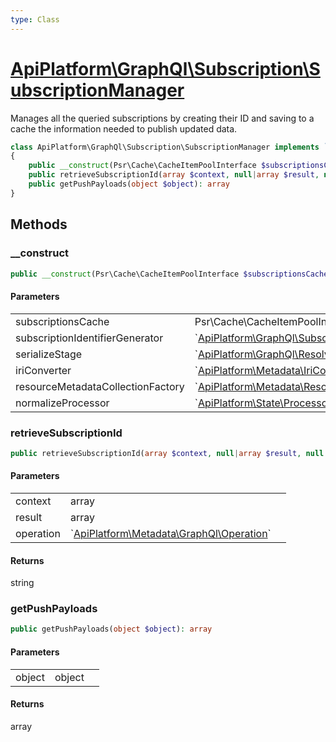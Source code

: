 ```yaml
---
type: Class
---
```


# [ApiPlatform\GraphQl\Subscription\SubscriptionManager](/docs/vmain/reference/GraphQl/Subscription/SubscriptionManager)

Manages all the queried subscriptions by creating their ID
and saving to a cache the information needed to publish updated data.


```php
class ApiPlatform\GraphQl\Subscription\SubscriptionManager implements `<a href="/docs/vmain/reference/GraphQl/Subscription/OperationAwareSubscriptionManagerInterface">ApiPlatform\GraphQl\Subscription\OperationAwareSubscriptionManagerInterface</a>`, `<a href="/docs/vmain/reference/GraphQl/Subscription/SubscriptionManagerInterface">ApiPlatform\GraphQl\Subscription\SubscriptionManagerInterface</a>`
{
    public __construct(Psr\Cache\CacheItemPoolInterface $subscriptionsCache, `<a href="/docs/vmain/reference/GraphQl/Subscription/SubscriptionIdentifierGeneratorInterface">ApiPlatform\GraphQl\Subscription\SubscriptionIdentifierGeneratorInterface</a>` $subscriptionIdentifierGenerator, null|`<a href="/docs/vmain/reference/GraphQl/Resolver/Stage/SerializeStageInterface">ApiPlatform\GraphQl\Resolver\Stage\SerializeStageInterface</a>` $serializeStage, `<a href="/docs/vmain/reference/Metadata/IriConverterInterface">ApiPlatform\Metadata\IriConverterInterface</a>` $iriConverter, `<a href="/docs/vmain/reference/Metadata/Resource/Factory/ResourceMetadataCollectionFactoryInterface">ApiPlatform\Metadata\Resource\Factory\ResourceMetadataCollectionFactoryInterface</a>` $resourceMetadataCollectionFactory, null|`<a href="/docs/vmain/reference/State/ProcessorInterface">ApiPlatform\State\ProcessorInterface</a>` $normalizeProcessor)
    public retrieveSubscriptionId(array $context, null|array $result, null|`<a href="/docs/vmain/reference/Metadata/GraphQl/Operation">ApiPlatform\Metadata\GraphQl\Operation</a>` $operation): string
    public getPushPayloads(object $object): array
}
```
## Methods

### __construct



```php
public __construct(Psr\Cache\CacheItemPoolInterface $subscriptionsCache, `<a href="/docs/vmain/reference/GraphQl/Subscription/SubscriptionIdentifierGeneratorInterface">ApiPlatform\GraphQl\Subscription\SubscriptionIdentifierGeneratorInterface</a>` $subscriptionIdentifierGenerator, null|`<a href="/docs/vmain/reference/GraphQl/Resolver/Stage/SerializeStageInterface">ApiPlatform\GraphQl\Resolver\Stage\SerializeStageInterface</a>` $serializeStage, `<a href="/docs/vmain/reference/Metadata/IriConverterInterface">ApiPlatform\Metadata\IriConverterInterface</a>` $iriConverter, `<a href="/docs/vmain/reference/Metadata/Resource/Factory/ResourceMetadataCollectionFactoryInterface">ApiPlatform\Metadata\Resource\Factory\ResourceMetadataCollectionFactoryInterface</a>` $resourceMetadataCollectionFactory, null|`<a href="/docs/vmain/reference/State/ProcessorInterface">ApiPlatform\State\ProcessorInterface</a>` $normalizeProcessor)
```

#### Parameters

<table><tbody>
<tr><td>subscriptionsCache</td><td>Psr\Cache\CacheItemPoolInterface</td><td></td></tr><tr><td>subscriptionIdentifierGenerator</td><td>`<a href="/docs/vmain/reference/GraphQl/Subscription/SubscriptionIdentifierGeneratorInterface">ApiPlatform\GraphQl\Subscription\SubscriptionIdentifierGeneratorInterface</a>`</td><td></td></tr><tr><td>serializeStage</td><td>`<a href="/docs/vmain/reference/GraphQl/Resolver/Stage/SerializeStageInterface">ApiPlatform\GraphQl\Resolver\Stage\SerializeStageInterface</a>`</td><td></td></tr><tr><td>iriConverter</td><td>`<a href="/docs/vmain/reference/Metadata/IriConverterInterface">ApiPlatform\Metadata\IriConverterInterface</a>`</td><td></td></tr><tr><td>resourceMetadataCollectionFactory</td><td>`<a href="/docs/vmain/reference/Metadata/Resource/Factory/ResourceMetadataCollectionFactoryInterface">ApiPlatform\Metadata\Resource\Factory\ResourceMetadataCollectionFactoryInterface</a>`</td><td></td></tr><tr><td>normalizeProcessor</td><td>`<a href="/docs/vmain/reference/State/ProcessorInterface">ApiPlatform\State\ProcessorInterface</a>`</td><td></td></tr>
</tbody>
</table>

### retrieveSubscriptionId



```php
public retrieveSubscriptionId(array $context, null|array $result, null|`<a href="/docs/vmain/reference/Metadata/GraphQl/Operation">ApiPlatform\Metadata\GraphQl\Operation</a>` $operation): string
```

#### Parameters

<table><tbody>
<tr><td>context</td><td>array</td><td></td></tr><tr><td>result</td><td>array</td><td></td></tr><tr><td>operation</td><td>`<a href="/docs/vmain/reference/Metadata/GraphQl/Operation">ApiPlatform\Metadata\GraphQl\Operation</a>`</td><td></td></tr>
</tbody>
</table>

#### Returns

string

### getPushPayloads



```php
public getPushPayloads(object $object): array
```

#### Parameters

<table><tbody>
<tr><td>object</td><td>object</td><td></td></tr>
</tbody>
</table>

#### Returns

array
